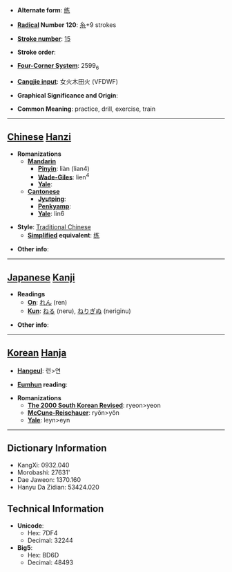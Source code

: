 * '''Alternate form''': [[练]]

* '''[[Wiktionary:Chinese radical index| Radical]] Number 120''': [[Wiktionary:Chinese radical index 糸|糸]]+9 strokes

* '''[[Wiktionary:Chinese total strokes index|Stroke number]]''': [[Wiktionary:Chinese total strokes index 15|15]]

* '''Stroke order''': 

* '''[[Wiktionary:Chinese four corner index|Four-Corner System]]''': 2599<sub>6</sub>

* '''[[Wiktionary:Chinese Cangjie index|Cangjie input]]''': 女火木田火 (VFDWF)

* '''Graphical Significance and Origin''': 

* '''Common Meaning''': practice, drill, exercise, train

----

== [[Chinese]] [[Hanzi]] ==

* '''Romanizations'''
** '''[[Mandarin]]'''
*** '''[[Pinyin]]''': liàn (lian4)
*** '''[[Wade-Giles]]''': lien<sup>4</sup>
*** '''[[Yale]]''': 
** '''[[Cantonese]]'''
*** '''[[Jyutping]]''':
*** '''[[Penkyamp]]''': 
*** '''[[Yale]]''': lin6

* '''Style''': [[Traditional Chinese]] 
** '''[[Simplified Chinese|Simplified]] equivalent''': [[练]]

* '''Other info''': 

----

== [[Japanese]] [[Kanji]] ==

* '''Readings'''
** '''[[On]]''': [[れん]] (ren)
** '''[[Kun]]''': [[ねる]] (neru), [[ねりぎぬ]] (neriginu)

* '''Other info''':  

----

== [[Korean]] [[Hanja]] ==

* '''[[Hangeul]]''': 련>연

* '''[[Eumhun]] reading''': 

* '''Romanizations'''
** '''[[The 2000 South Korean Revised Romanization|The 2000 South Korean Revised]]''': ryeon>yeon
** '''[[McCune-Reischauer]]''': ryŏn>yŏn
** '''[[Yale]]''': leyn>eyn

----

== Dictionary Information ==

* KangXi: 0932.040
* Morobashi: 27631'
* Dae Jaweon: 1370.160
* Hanyu Da Zidian: 53424.020

== Technical Information ==

* '''Unicode''':
** Hex: 7DF4
** Decimal: 32244
* '''Big5''':
** Hex: BD6D
** Decimal: 48493